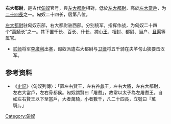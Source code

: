 {{noteTA
|1=zh-hans:单于; zh-hant:單于;
|2=zh:尸; zh-hans:尸; zh-hant:尸;
}}
'''右大都尉'''，是古代[[匈奴|匈奴]]官号，與[[左大都尉|左大都尉]]相對，低於[[左大都尉|左大都尉]]，高於[[左大當戶|左大當戶]]，为[[二十四長|二十四長]]之一。匈奴二十四长，居第八位。

[[左大都尉|左大都尉]]驻匈奴东部，右大都尉驻西部。分别统军，指挥作战，为匈奴二十四个“[[萬騎|萬騎]]长”之一。其下置千长、百长、什长、[[裨小王|裨小王]]、相封、都尉、当户、[[且渠|且渠]]等属官。
* [[贰师|贰师]]将军[[李廣利|李廣利]]出塞，匈奴派遣右大都尉与[[卫律|卫律]]将五千骑在夫羊句山狭要击汉军。
==参考资料==
* 《[[史記|史記]]》〈匈奴列傳〉：「置左右賢王，左右谷蠡王，左右大將，左右大都尉，左右大當戶，左右骨都侯。匈奴謂賢曰「屠耆」，故常以太子為左屠耆王。自如左右賢王以下至當戶，大者萬騎，小者數千，凡二十四長，立號曰『萬騎』。」

[[Category:匈奴|Category:匈奴]]